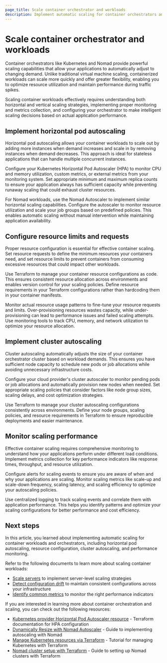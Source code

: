 ```yaml
---
page_title: Scale container orchestrator and workloads
description: Implement automatic scaling for container orchestrators and workloads to dynamically meet resource requirements and improve application performance.
---
```


# Scale container orchestrator and workloads

Container orchestrators like Kubernetes and Nomad provide powerful scaling capabilities that allow your applications to automatically adjust to changing demand. Unlike traditional virtual machine scaling, containerized workloads can scale more quickly and offer greater flexibility, enabling you to optimize resource utilization and maintain performance during traffic spikes.

Scaling container workloads effectively requires understanding both horizontal and vertical scaling strategies, implementing proper monitoring and metrics collection, and configuring your orchestrator to make intelligent scaling decisions based on actual application performance.

## Implement horizontal pod autoscaling

Horizontal pod autoscaling allows your container workloads to scale out by adding more instances when demand increases and scale in by removing instances when demand decreases. This approach is ideal for stateless applications that can handle multiple concurrent instances.

Configure your Kubernetes Horizontal Pod Autoscaler (HPA) to monitor CPU and memory utilization, custom metrics, or external metrics from your monitoring system. Set appropriate minimum and maximum replica counts to ensure your application always has sufficient capacity while preventing runaway scaling that could exhaust cluster resources.

For Nomad workloads, use the Nomad Autoscaler to implement similar horizontal scaling capabilities. Configure the autoscaler to monitor resource utilization and scale your job groups based on predefined policies. This enables automatic scaling without manual intervention while maintaining application availability.

## Configure resource limits and requests

Proper resource configuration is essential for effective container scaling. Set resource requests to define the minimum resources your containers need, and set resource limits to prevent containers from consuming excessive resources that could impact other workloads.

Use Terraform to manage your container resource configurations as code. This ensures consistent resource allocation across environments and enables version control for your scaling policies. Define resource requirements in your Terraform configurations rather than hardcoding them in your container manifests.

Monitor actual resource usage patterns to fine-tune your resource requests and limits. Over-provisioning resources wastes capacity, while under-provisioning can lead to performance issues and failed scaling attempts. Use monitoring tools to track CPU, memory, and network utilization to optimize your resource allocation.

## Implement cluster autoscaling

Cluster autoscaling automatically adjusts the size of your container orchestrator cluster based on workload demands. This ensures you have sufficient node capacity to schedule new pods or job allocations while avoiding unnecessary infrastructure costs.

Configure your cloud provider's cluster autoscaler to monitor pending pods or job allocations and automatically provision new nodes when needed. Set appropriate scaling policies that consider factors like node group sizes, scaling delays, and cost optimization strategies.

Use Terraform to manage your cluster autoscaling configurations consistently across environments. Define your node groups, scaling policies, and resource requirements in Terraform to ensure reproducible deployments and easier maintenance.

## Monitor scaling performance

Effective container scaling requires comprehensive monitoring to understand how your applications perform under different load conditions. Implement metrics collection for key performance indicators like response times, throughput, and resource utilization.

Configure alerts for scaling events to ensure you are aware of when and why your applications are scaling. Monitor scaling metrics like scale-up and scale-down frequency, scaling latency, and scaling efficiency to optimize your autoscaling policies.

Use centralized logging to track scaling events and correlate them with application performance. This helps you identify patterns and optimize your scaling configurations for better performance and cost efficiency.

## Next steps

In this article, you learned about implementing automatic scaling for container workloads and orchestrators, including horizontal pod autoscaling, resource configuration, cluster autoscaling, and performance monitoring.

Refer to the following documents to learn more about scaling container workloads:

- [Scale servers](/well-architected-framework/optimize-systems/scale-resources/servers) to implement server-level scaling strategies
- [Detect configuration drift](/well-architected-framework/optimize-systems/monitor-system-health/detect-configuration-drift) to maintain consistent configurations across your infrastructure
- [Identify common metrics](/well-architected-framework/optimize-systems/monitor-system-health/identify-metrics) to monitor the right performance indicators

If you are interested in learning more about container orchestration and scaling, you can check out the following resources:

- [Kubernetes provider Horizontal Pod Autoscaler resource](https://registry.terraform.io/providers/hashicorp/kubernetes/latest/docs/resources/horizontal_pod_autoscaler) - Terraform documentation for HPA configuration
- [Dynamically Resize with Nomad Autoscaler](/nomad/tutorials/autoscaler) - Guide to implementing autoscaling with Nomad
- [Manage Kubernetes resources via Terraform](/terraform/tutorials/kubernetes/kubernetes-provider) - Tutorial for managing Kubernetes with Terraform
- [Nomad cluster setup with Terraform](/nomad/tutorials/cluster-setup) - Guide to setting up Nomad clusters with Terraform